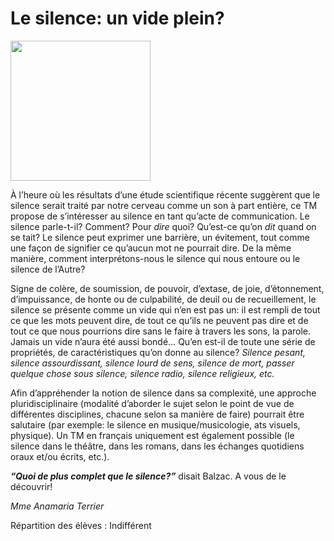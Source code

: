 # Le silence: un vide plein?

::: {.center data-latex=""}
![](images/le-silence-un-vide-plein.jpg){height=16em}
:::

À l'heure où les résultats d'une étude scientifique récente suggèrent
que le silence serait traité par notre cerveau comme un son à part
entière, ce TM propose de s'intéresser au silence en tant qu'acte de
communication. Le silence parle-t-il? Comment? Pour *dire* quoi?
Qu'est-ce qu'on *dit* quand on se tait? Le silence peut exprimer une
barrière, un évitement, tout comme une façon de signifier ce qu'aucun
mot ne pourrait dire. De la même manière, comment interprétons-nous le
silence qui nous entoure ou le silence de l'Autre? 

Signe de colère, de soumission, de pouvoir, d'extase, de joie,
d'étonnement, d'impuissance, de honte ou de culpabilité, de deuil ou
de recueillement, le silence se présente comme un vide qui n'en est pas
un: il est rempli de tout ce que les mots peuvent dire, de tout ce
qu'ils ne peuvent pas dire et de tout ce que nous pourrions dire sans
le faire à travers les sons, la parole. Jamais un vide n'aura été aussi
bondé... Qu'en est-il de toute une série de propriétés, de
caractéristiques qu'on donne au silence? *Silence pesant, silence
assourdissant, silence lourd de sens, silence de mort, passer quelque
chose sous silence, silence radio, silence religieux, etc.*

\clearpage

Afin d'appréhender la notion de silence dans sa complexité, une
approche pluridisciplinaire (modalité d'aborder le sujet selon le point
de vue de différentes disciplines, chacune selon sa manière de faire)
pourrait être salutaire (par exemple: le silence en musique/musicologie,
ats visuels, physique). Un TM en français uniquement est également
possible (le silence dans le théâtre, dans les romans, dans les échanges
quotidiens oraux et/ou écrits, etc.).

***"Quoi de plus complet que le silence?"*** disait Balzac. A vous de
le découvrir!

::: {.signature data-latex=""}
_Mme Anamaria Terrier_  
:::
Répartition des élèves : Indifférent
